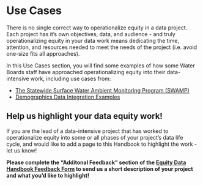 # Use Cases

There is no single correct way to operationalize equity in a data project. Each project has it's own objectives, data, and audience - and truly operationalizing equity in your data work means dedicating the time, attention, and resources needed to meet the needs of the project (i.e. avoid one-size fits all approaches).

In this Use Cases section, you will find some examples of how some Water Boards staff have approached operationalizing equity into their data-intensive work, including use cases from:

-   [The Statewide Surface Water Ambient Monitoring Program (SWAMP)](https://cawaterboarddatacenter.github.io/equity-data-handbook/use-cases/uc_swamp.html)
-   [Demographics Data Integration Examples](https://cawaterboarddatacenter.github.io/equity-data-handbook/use-cases/demographics.html)

::: callout-note
## **Help us highlight your data equity work!**

If you are the lead of a data-intensive project that has worked to operationalize equity into some or all phases of your project's data life cycle, and would like to add a page to this Handbook to highlight the work - let us know!

**Please complete the "Additonal Feedback" section of the [Equity Data Handbook Feedback Form](https://forms.office.com/g/aiEpqjVzQ8) to send us a short description of your project and what you'd like to highlight!**
:::

## 
